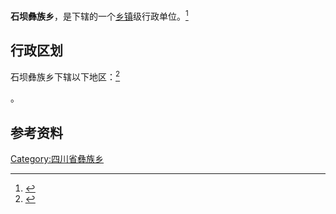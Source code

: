 {{中国乡级行政区|51/05/24/214/000}}

'''石坝彝族乡'''，是{{PRC admin/fullname|51/05/24/214/000|3}}下辖的一个[[乡镇|乡镇]]级行政单位。<ref>{{PRC admin/ref sgc|{{PRC admin/parent|51/05/24/214/000}}}}</ref>

== 行政区划 ==

石坝彝族乡下辖以下地区：<ref>{{PRC admin/ref sgc|51/05/24/214/000}}</ref>

{{PRC admin/children|51/05/24/214/000}}。

== 参考资料 ==

{{reflist}}

{{四川行政区划小作品}}
{{PRC admin/navcat|51/05/24/214/000}}
[[Category:四川省彝族乡|Category:四川省彝族乡]]